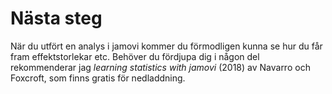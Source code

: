 # Nästa steg

När du utfört en analys i jamovi kommer du förmodligen kunna se hur du får fram effektstorlekar etc. Behöver du fördjupa dig i någon del rekommenderar jag *learning statistics with jamovi* (2018) av Navarro och Foxcroft, som finns gratis för nedladdning.